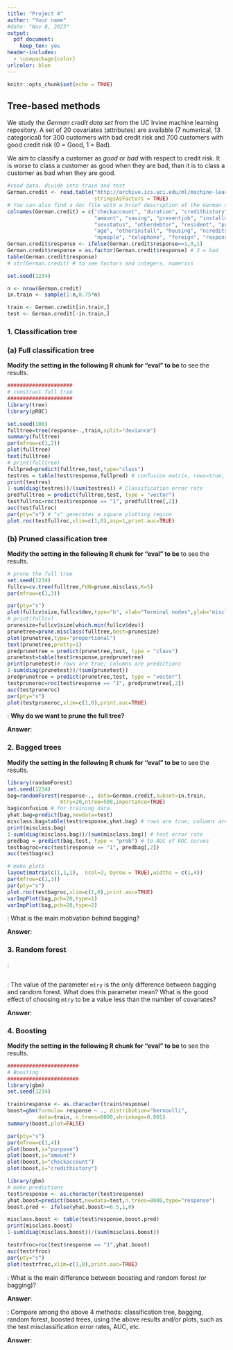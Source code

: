 ---
title: "Project 4"
author: "Your name"
#date: "Nov 8, 2023"
output: 
  pdf_document:
    keep_tex: yes  
header-includes:
  - \usepackage{color}  
urlcolor: blue  
---

```{r setup, include=FALSE}
knitr::opts_chunk$set(echo = TRUE)
```

## Tree-based methods

We study the *German credit data set * from the UC Irvine machine learning repository. 
A set of 20 covariates (attributes) are available (7 numerical, 13 categorical) for 300 customers with bad credit risk and 700 customers with good credit risk (0 = Good, 1 = Bad). 

We aim to classify a customer as *good* or *bad* with respect to credit risk. It is worse to class a customer as good when they are bad, than it is to class a customer as bad when they are good.
 
```{r, echo=TRUE,warning=FALSE,message=FALSE, eval=TRUE,out.width='90%', fig.align='center', fig.pos='h',fig.width=8,fig.height=3}  
#read data, divide into train and test
German.credit <- read.table("http://archive.ics.uci.edu/ml/machine-learning-databases/statlog/german/german.data",
                            stringsAsFactors = TRUE)
# You can also find a doc file with a brief description of the German credit dataset on the web.
colnames(German.credit) = c("checkaccount", "duration", "credithistory", "purpose", 
                            "amount", "saving", "presentjob", "installmentrate", 
                            "sexstatus", "otherdebtor", "resident", "property", 
                            "age", "otherinstall", "housing", "ncredits", "job", 
                            "npeople", "telephone", "foreign", "response")
German.credit$response <- ifelse(German.credit$response==1,0,1)
German.credit$response = as.factor(German.credit$response) # 2 = bad
table(German.credit$response)
# str(German.credit) # to see factors and integers, numerics

set.seed(1234) 

n <- nrow(German.credit)
in.train <- sample(1:n,0.75*n)

train <- German.credit[in.train,]
test <- German.credit[-in.train,]
```

\textbf{We want to try all 4 tree methods: single classification tree, bagging, random forest, boosting}

### 1. Classification tree 

### (a) Full classification tree 

**Modify the setting in the following R chunk for "eval" to be  \color{red}{eval=TRUE}**  to see the results.

```{r, echo=TRUE,warning=FALSE,message=FALSE, eval=FALSE,out.width='70%', fig.align='center', fig.pos='h',fig.width=8,fig.height=4}  
#####################
# construct full tree
#####################
library(tree)
library(pROC)

set.seed(100) 
fulltree=tree(response~.,train,split="deviance")
summary(fulltree)
par(mfrow=c(1,2))
plot(fulltree)
text(fulltree)
# print(fulltree)
fullpred=predict(fulltree,test,type="class")
testres = table(test$response,fullpred) # confusion matrix, rows=true, columns = predictions
print(testres)
1-sum(diag(testres))/(sum(testres)) # Classification error rate
predfulltree = predict(fulltree,test, type = "vector")
testfullroc=roc(test$response == "1", predfulltree[,2])
auc(testfullroc)
par(pty="s") # "s" generates a square plotting region
plot.roc(testfullroc,xlim=c(1,0),asp=1,print.auc=TRUE)
```
 
 
### (b) Pruned classification tree

**Modify the setting in the following R chunk for "eval" to be  \color{red}{eval=TRUE}**  to see the results.

```{r, echo=TRUE,warning=FALSE,message=FALSE, eval=FALSE,out.width='90%', fig.align='center', fig.pos='h',fig.width=8,fig.height=3}  
# prune the full tree
set.seed(1234)
fullcv=cv.tree(fulltree,FUN=prune.misclass,K=5)
par(mfrow=c(1,3))

par(pty="s")
plot(fullcv$size,fullcv$dev,type="b", xlab="Terminal nodes",ylab="misclassifications")
# print(fullcv)
prunesize=fullcv$size[which.min(fullcv$dev)]
prunetree=prune.misclass(fulltree,best=prunesize) 
plot(prunetree,type="proportional")
text(prunetree,pretty=1)
predprunetree = predict(prunetree,test, type = "class")
prunetest=table(test$response,predprunetree)
print(prunetest)# rows are true; columns are predictions
1-sum(diag(prunetest))/(sum(prunetest))
predprunetree = predict(prunetree,test, type = "vector")
testpruneroc=roc(test$response == "1", predprunetree[,2])
auc(testpruneroc)
par(pty="s")
plot(testpruneroc,xlim=c(1,0),print.auc=TRUE)
```
 

**\color{red}{Question 1}**: **Why do we want to prune the full tree?**

**Answer**: 

### 2. Bagged trees

**Modify the setting in the following R chunk for "eval" to be  \color{red}{eval=TRUE}** to see the results.

```{r, echo=TRUE,warning=FALSE,message=FALSE, eval=FALSE,out.width='90%',fig.align='center', fig.pos='h',fig.width=8,fig.height=3}  
library(randomForest)
set.seed(1234)
bag=randomForest(response~., data=German.credit,subset=in.train,
                 mtry=20,ntree=500,importance=TRUE)
bag$confusion # for training data
yhat.bag=predict(bag,newdata=test)
misclass.bag=table(test$response,yhat.bag) # rows are true; columns are predictions
print(misclass.bag)
1-sum(diag(misclass.bag))/(sum(misclass.bag)) # test error rate
predbag = predict(bag,test, type = "prob") # to AUC of ROC curves
testbagroc=roc(test$response == "1", predbag[,2])
auc(testbagroc) 

# make plots 
layout(matrix(c(1,1,1),  ncol=3, byrow = TRUE),widths = c(1,4))
par(mfrow=c(1,3))
par(pty="s")
plot.roc(testbagroc,xlim=c(1,0),print.auc=TRUE)
varImpPlot(bag,pch=20,type=1)
varImpPlot(bag,pch=20,type=2)
```


**\color{red}{Question 2}**: What is the main motivation behind bagging? 

**Answer**:

### 3. Random forest 

**\color{red}{Question 3}**: 
\begin{enumerate}
\item Plug in your code in the following R chunk for using random forest method to the train and make predictions for test, calculate ROC curves, etc. 
\item The code will be similar to code for bagging method with only one parameter `mtry` being different (use the number for `mtry` suggested in the book or notes).  
\item Please use your own name for the returned random forest model, predictions, etc.
\end{enumerate}

```{r, echo=TRUE,warning=FALSE,message=FALSE, eval=FALSE,out.width='90%', fig.align='center', fig.pos='h',fig.width=8,fig.height=3}  

```

**\color{red}{Question 4}**: The value of the parameter `mtry` is the only difference between bagging and random forest. What does this parameter mean? What is the good effect of choosing `mtry` to be a value less than the number of covariates? 

**Answer**:

### 4. Boosting

**Modify the setting in the following R chunk for "eval" to be  \color{red}{eval=TRUE}** to see the results.

```{r, echo=TRUE,warning=FALSE,message=FALSE, eval=FALSE,out.width='50%',  fig.pos='h',fig.width=8,fig.height=5}  
#######################
# Boosting
#######################
library(gbm)
set.seed(1234)

train$response <- as.character(train$response)
boost=gbm(formula= response ~ ., distribution="bernoulli",
          data=train, n.trees=8000,shrinkage=0.001)
summary(boost,plot=FALSE)

par(pty="s")
par(mfrow=c(1,4)) 
plot(boost,i="purpose")
plot(boost,i="amount")
plot(boost,i="checkaccount") 
plot(boost,i="credithistory") 
```


```{r, echo=TRUE,warning=FALSE,message=FALSE, eval=FALSE,out.width='65%',  fig.pos='h',fig.width=8,fig.height=5}  

library(gbm) 
# make predictions
test$response <- as.character(test$response)
yhat.boost=predict(boost,newdata=test,n.trees=8000,type="response") 
boost.pred <- ifelse(yhat.boost>=0.5,1,0)

misclass.boost <- table(test$response,boost.pred)
print(misclass.boost)
1-sum(diag(misclass.boost))/(sum(misclass.boost))

testrfroc=roc(test$response == "1",yhat.boost)
auc(testrfroc) 
par(pty="s")
plot(testrfroc,xlim=c(1,0),print.auc=TRUE) 
```

**\color{red}{Question 5}**: What is the main difference between boosting and random forest (or bagging)?

**Answer**:

**\color{red}{Question 6}**: Compare among the above 4 methods: classification tree, bagging, random forest, boosted trees, using the above results and/or plots, such as the test misclassification error rates, AUC, etc. 

**Answer**:

